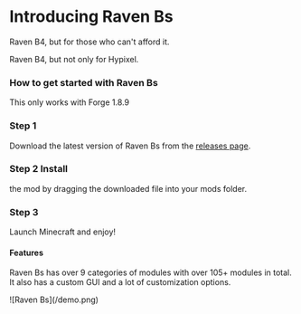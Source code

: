 
# Introducing Raven Bs

Raven B4, but for those who can't afford it.

Raven B4, but not only for Hypixel.

### How to get started with Raven Bs

<Callout type="info">This only works with Forge 1.8.9</Callout>
<Steps>
### Step 1
Download the latest version of Raven Bs from the [releases
  page](https://github.com/xia-mc/Raven-bS/releases/latest). 
### Step 2 Install
  the mod by dragging the downloaded file into your mods folder. 
### Step 3
  Launch Minecraft and enjoy!
</Steps>

#### Features

Raven Bs has over 9 categories of modules with over 105+ modules in total. It also has a custom GUI and a lot of customization options.

<Cards>
  <Card title="Client" href="/Modules/Client" />
  <Card title="Combat" href="/Modules/Combat" />
  <Card title="Fun" href="/Modules/Fun" />
  <Card title="Minigames" href="/Modules/Minigames" />
  <Card title="Movement" href="/Modules/Movement" />
  <Card title="Other" href="/Modules/Other" />
  <Card title="Player" href="/Modules/Player" />
  <Card title="Render" href="/Modules/Render" />
  <Card title="World" href="/Modules/World" />
</Cards>
![Raven Bs](/demo.png)
